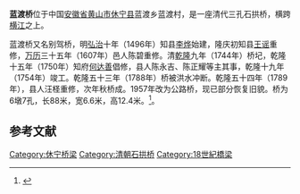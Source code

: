 {{coord|29|47|20|N|118|06|48|E|scale:10000|display=title}}
{{文物保护单位
| 级别 = 市县级
| 省名 = 安徽省
| 市/县名 = 黄山市
| 图片 = Xiuning Landu Qiao 2015.06.28 16-36-09.jpg
| 名称 = 蓝渡桥
| 编号 = 
| 分类 = 古建筑
| 时代 = [[清代|清]]
| 所在 = [[休宁县|休宁县]]蓝渡乡蓝渡村
| 登录 = 
}}
'''蓝渡桥'''位于中国[[安徽省|安徽省]][[黄山市|黄山市]][[休宁县|休宁县]]蓝渡乡蓝渡村，是一座清代三孔石拱桥，横跨[[横江_(新安江)|横江]]之上。

蓝渡桥又名别驾桥，明[[弘治|弘治]]十年（1496年）知县[[李烨|李烨]]始建，隆庆初知县[[王谣|王谣]]重修，[[万历|万历]]三十五年（1607年）邑人陈碧重修。清[[乾隆|乾隆]]九年（1744年）桥圮，乾隆十五年（1750年）知府[[何达善|何达善]]倡修，县人陈永吉、陈正耀等主其事，乾隆十九年（1754年）竣工。乾隆五十三年（1788年）桥被洪水冲断。乾隆五十四年（1789年），县人汪柽重修，次年秋桥成。1957年改为公路桥，现已部分恢复旧貌。桥为6墩7孔，长88米，宽6.6米，高12.4米。<ref>{{cite web |url=http://www.xiuning.gov.cn/newsdisp.asp?id=237 |title=休宁三桥 |accessdate=2015-05-28 |publisher=休宁县政府 |deadurl=yes |archiveurl=https://web.archive.org/web/20150528180619/http://www.xiuning.gov.cn/newsdisp.asp?id=237 |archivedate=2015-05-28 }}</ref>。

{{Gallery
|width = 300
|height = 
|lines = 1
|File:Xiuning Landu Qiao 2015.06.28 16-43-43.jpg|远景，远处为[[齐云山_(黄山山脉)|齐云山]]
|File:Xiuning Landu Qiao 2015.06.28 16-40-55.jpg|近景
|File:Xiuning Landu Qiao 2015.06.28 16-36-22.jpg|桥面
|File:Xiuning Landu Qiao 2015.06.28 16-37-00.jpg|桥墩
}}

==参考文献==
{{commonscat|Landu Bridge}}
{{reflist}}

{{DEFAULTSORT:L}}
[[Category:休宁桥梁|Category:休宁桥梁]]
[[Category:清朝石拱桥|Category:清朝石拱桥]]
[[Category:18世紀橋梁|Category:18世紀橋梁]]